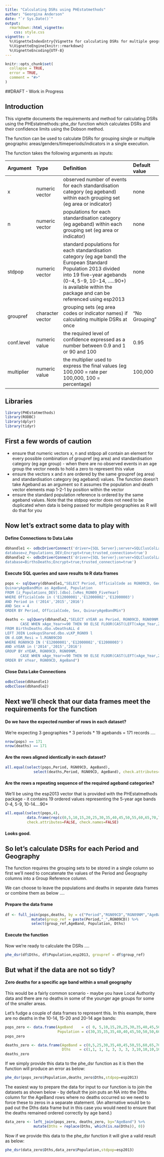 ```yaml
---
title: "Calculating DSRs using PHEstatmethods"
author: "Georgina Anderson"
date: "`r Sys.Date()`"
output: 
  rmarkdown::html_vignette:
    css: style.css
vignette: >
  %\VignetteIndexEntry{Vignette for calculating DSRs for multiple geographies and time periods using data from the Data Lake}
  %\VignetteEngine{knitr::rmarkdown}
  %\VignetteEncoding{UTF-8}
---
```


```r
knitr::opts_chunk$set(
  collapse = TRUE,
  error = TRUE,
  comment = "#>"
)
```

##DRAFT - Work in Progress



## Introduction
This vignette documents the requirements and method for calculating DSRs using the PHEstatmethods::phe_dsr function 
which calculates DSRs and their confidence limits using the Dobson method.


The function can be used to calculate DSRs for grouping single or multiple geographic areas/genders/timeperiods/indicators in a single execution.


The function takes the following arguments as inputs:

| Argument  | Type            | Definition                                                                |Default value  |
|:----------|:----------------|:--------------------------------------------------------------------------|:--------------|
| x         | numeric vector  | observed number of events for each standardisation category (eg ageband) within each grouping set (eg area or indicator)    | none          |
| n         | numeric vector  | populations for each standardisation category (eg ageband) within each grouping set (eg area or indicator)| none          |
| stdpop    | numeric vector  | standard populations for each standardisation category (eg age band) the European Standard Population 2013 divided into 19 five-year agebands (0-4, 5-9, 10-14, .....90+) is available within the package and can be referenced using esp2013   | none          | 
| groupref  | character vector| grouping sets (eg area codes or indicator names) if calculating multiple DSRs at once   | "No Grouping" |
| conf.level| numeric value   | the required level of confidence expressed as a number between 0.9 and 1 or 90 and 100  | 0.95          |
| multiplier| numeric value   | the multiplier used to express the final values (eg 100,000 = rate per 100,000, 100 = percentage)                          | 100,000       |



## Libraries

```r
library(PHEstatmethods)
library(RODBC)
library(dplyr)
library(tidyr)
```


## First a few words of caution
* ensure that numeric vectors x, n and stdpop all contain an element for every possible combination of groupref  (eg area) and standardisation category (eg age group) - when there are no observed events in an age group the vector needs to hold a zero to represent this value
* ensure the vectors x and n are ordered by the same groupref (eg area) and standardisation category (eg ageband) values.  The function doesn't take Ageband as an argument so it assumes the population and death vector elements map 1-2-1 by position within the vector
* ensure the standard population reference is ordered by the same ageband values.  Note that the stdpop vector does not need to be duplicated when data is being passed for multiple geographies as R will do that for you

## Now let's extract some data to play with

#### Define Connections to Data Lake
```r
dbhandle1 <- odbcDriverConnect('driver={SQL Server};server=SQLClusColLake\\Lake;
database=z_Populations_DEV;Encrypt=true;trusted_connection=true')
dbhandle2 <- odbcDriverConnect('driver={SQL Server};server=SQLClusColLake\\Lake;
database=BirthsDeaths;Encrypt=true;trusted_connection=true')
```

#### Execute SQL queries and save results to R data frames
```r
pops <- sqlQuery(dbhandle1,"SELECT Period, OfficialCode as RGN09CD, GeoName as RGN09NM, 
QuinaryAgeBandMin as AgeBand, Population
FROM [z_Populations_DEV].[dbo].[vRes_RGN09_FiveYear]
WHERE OfficialCode in ('E12000001','E12000002','E12000003')
AND Period in ('2014','2015','2016')
AND Sex = 4
ORDER BY Period, OfficialCode, Sex, QuinaryAgeBandMin")

deaths <- sqlQuery(dbhandle2,"SELECT xYEAR as Period, RGN09CD, RGN09NM, 
       CASE WHEN xAge_Year>=90 THEN 90 ELSE FLOOR(CAST(LEFT(xAge_Year,2) AS FLOAT)/5)*5 END AS AgeBand, COUNT(*) AS Dths
FROM BirthsDeaths.dbo.vDeathsALL d
LEFT JOIN LookupsShared.dbo.vLKP_RGN09 l
ON d.GOR_Resi = l.RGN09CDO 
WHERE RGN09CD IN ('E12000001','E12000002','E12000003')
AND xYEAR in ('2014','2015','2016')
GROUP BY xYEAR, RGN09CD, RGN09NM, 
       CASE WHEN xAge_Year>=90 THEN 90 ELSE FLOOR(CAST(LEFT(xAge_Year,2) AS FLOAT)/5)*5 END
ORDER BY xYear, RGN09CD, AgeBand")
```

#### Close Data Lake Connections
```r
odbcClose(dbhandle1)
odbcClose(dbhandle2)
```


## Next we'll check that our data frames meet the requirements for the function

#### Do we have the expected number of rows in each dataset?
We're expecting 3 geographies * 3 periods * 19 agebands = 171 records ....

```r
nrow(pops) == 171
nrow(deaths) == 171
```

#### Are the rows aligned identically in each dataset?
``` r
all.equal(select(pops,Period, RGN09CD, AgeBand),
             select(deaths,Period, RGN09CD, AgeBand), check.attributes=FALSE, check.names=FALSE)
```

#### Are the rows a repeating sequence of the required ageband categories? 
We'll be using the esp2013 vector that is provided with the PHEstatmethods package -
it contains 19 ordered values representing the 5-year age bands 0-4, 5-9, 10-14....90+
``` r
all.equal(select(pops,4),
          data.frame(rep(c(0,5,10,15,20,25,30,35,40,45,50,55,60,65,70,75,80,85,90),times=9)),
          check.attributes=FALSE, check.names=FALSE)
```

#### Looks good.

## So let's calculate DSRs for each Period and Geography 
The function requires the grouping sets to be stored in a single column so first we'll need to concatenate
the values of the Period and Geography columns into a Group Reference column.

We can choose to leave the populations and deaths in separate data frames or combine them as below ....

#### Prepare the data frame

``` r
df <- full_join(pops,deaths, by = c("Period","RGN09CD","RGN09NM","AgeBand")) %>%
            mutate(group_ref = paste(Period,"_",RGN09CD)) %>%
            select(group_ref,AgeBand, Population, Dths)
```
 
#### Execute the function
 
Now we're ready to calculate the DSRs .... 
 
``` r
phe_dsr(df$Dths, df$Population,esp2013, groupref = df$group_ref)

```

## But what if the data are not so tidy?

#### Zero deaths for a specific age band within a small geography
This would be a fairly common scenario - maybe you have Local Authority data and there are no deaths in some of the younger age groups for some of the smaller areas.  

Let's fudge a couple of data frames to represent this.  In this example, there are no deaths in the 10-14, 15-20 and 20-14 age bands:

``` r
pops_zero <- data.frame(AgeBand    = c( 0, 5,10,15,20,25,30,35,40,45,50,55,60,65,70,75,80,85,90),
                        Population = c(30,35,35,35,40,40,45,50,50,50,60,60,70,75,70,60,20,20,15))
pops_zero

deaths_zero <- data.frame(AgeBand = c(0,5,25,30,35,40,45,50,55,60,65,70,75,80,85,90),
                          Dths    = c(1,1, 1, 1, 3, 3, 3, 3,10,10,10,10, 8, 8, 8, 8))
deaths_zero
```

If we simply provide this data to the phe_dsr function as it is then the function will produce an error as below:
``` r
phe_dsr(pops_zero$Population,deaths_zero$Dths,stdpop=esp2013)
```
The easiest way to prepare the data for input to our function is to join the datasets as shown below - by default the join puts an NA into the Dths column for the AgeBand rows where no deaths occurred so we need to force these to zeros in a separate statement.  (An alternative would be to pad out the Dths data frame but in this case you would need to ensure that the deaths remained ordered correctly by age band.) 

``` r
data_zero <- left_join(pops_zero, deaths_zero, by="AgeBand") %>%
             mutate(Dths = replace(Dths, which(is.na(Dths)), 0))
```

Now if we provide this data to the phe_dsr function it will give a valid result as below:
``` r
phe_dsr(data_zero$Dths,data_zero$Population,stdpop=esp2013)
```


